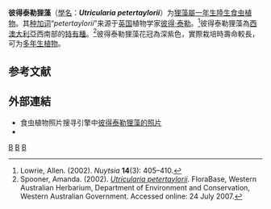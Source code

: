 {{noteTA
|G1=Carnivorous Plant
}}
{{Speciesbox 
| image = Utricularia petertaylorii - Flickr - Kevin Thiele.jpg
| taxon = Utricularia petertaylorii
| authority = [[艾倫·勞瑞|Lowrie]], 2002
}}
'''彼得泰勒狸藻'''（[[學名|學名]]：'''''Utricularia petertaylorii'''''）为[[狸藻屬|狸藻屬]][[一年生植物|一年生]][[陆生植物|陸生]][[食虫植物|食虫植物]]。其[[种加词|种加词]]“''petertaylorii''”来源于[[英国|英国]]植物学家[[彼得·泰勒_(植物學家)|彼得·泰勒]]。<ref>Lowrie, Allen. (2002). {{PDFlink|[http://florabase.dec.wa.gov.au/science/nuytsia/374.pdf ''Utricularia petertaylorii'' (Lentibulariaceae), a new species from the south-west of Western Australia.]}} ''Nuytsia'' '''14'''(3): 405–410.</ref>彼得泰勒狸藻為[[西澳大利亞|西澳大利亞]]西南部的[[特有種|特有種]]。<ref name="FloraBase">Spooner, Amanda. (2002). ''[http://florabase.calm.wa.gov.au/browse/flora?f=323&level=s&id=19921 Utricularia petertaylorii]{{Dead link|date=2020年7月 |bot=InternetArchiveBot |fix-attempted=yes }}''. FloraBase, Western Australian Herbarium, Department of Environment and Conservation, Western Australian Government. Accessed online: 24 July 2007.</ref>彼得泰勒狸藻花冠為深紫色，實際栽培時壽命較長，可为[[多年生植物|多年生植物]]。

== 参考文献 ==
{{Reflist|2}}

== 外部連結 ==
{{refbegin|2}}
* 食虫植物照片搜寻引擎中[http://www.cpphotofinder.com/utricularia-petertaylorii-616.html 彼得泰勒狸藻的照片] {{Wayback|url=http://www.cpphotofinder.com/utricularia-petertaylorii-616.html |date=20210507184804 }}
* {{FloraBase|id=19921|name=''Utricularia petertaylorii''}}
{{commons-inline|Utricularia petertaylorii|彼得泰勒狸藻}}
{{wikispecies-inline|Utricularia petertaylorii|彼得泰勒狸藻}}
{{refend}}

{{Utricularia}}
{{Taxonbar|from=Q7903132}}

[[Category:澳大利亞食蟲植物|B]]
[[Category:狸藻屬|B]]
[[Category:多歧聚伞狸藻组|B]]


{{狸藻属小作品}}